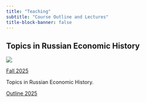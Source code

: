 ```yaml
---
title: "Teaching"
subtitle: "Course Outline and Lectures"
title-block-banner: false
---
```



## Topics in Russian Economic History

::: {.grid}

::: {.g-col-12 .g-col-md-2}
![](files/images/vvvv708_130723-084414.jpg)

:::

::: {.g-col-12 .g-col-md-10}

[Fall 2025](https://www.google.com)

Topics in Russian Economic History.

[Outline 2025](https://www.google.com)

:::

:::

